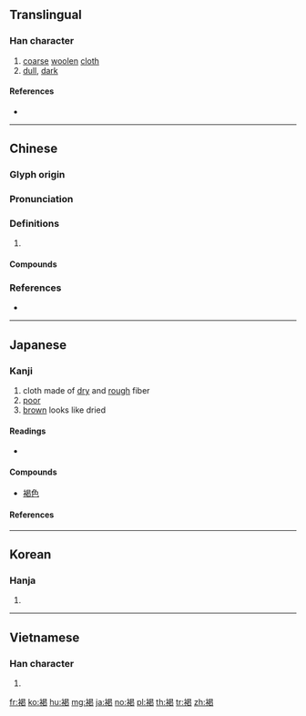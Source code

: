 {{character info/new}}
==Translingual==

===Han character===
{{Han char|rn=145|rad=衣|as=09|sn=15|four=36227|canj=LAPV}}

# [[coarse]] [[woolen]] [[cloth]]
# [[dull]], [[dark]]

====References====
* {{Han ref|kx=1120.420|dkj=34435|dj=1588.150|hdz=53102.130|uh=8910|ud=35088|bh=BDC5|bd=48581}}

----

==Chinese==
{{zh-forms}}

===Glyph origin===
{{Han etym}}

===Pronunciation===
{{zh-pron
|m=褐
|c=hot3,hot6
|mc=y
|oc=y
|cat=
}}

===Definitions===
{{zh-hanzi}}

# {{rfdef|zh}}

====Compounds====
{{zh-der|布褐|短褐|短褐不全|短褐不完|茶褐色|衣褐懷寶|被褐|被褐懷寶|被褐懷玉|被褐懷珠|被褐懷金|被褐藏輝|裋褐|裘褐|褐土|褐夫|褐炭|褐煤|褐色|褐藻|褐藻膠|褐衣疏食|褐袖|褐變|褐錳礦|褐鐵礦|褐飛蝨|解褐|豎褐|釋褐}}

===References===
* {{R:yue:Hanzi}}

----

==Japanese==

===Kanji===
{{ja-kanji|grade=c|rs=衣09}}

# cloth made of [[dry]] and [[rough]] fiber
# [[poor]]
# [[brown]] looks like dried

====Readings====
* {{ja-readings|kanon=[[かつ]] (katsu)|goon=[[がち]] (gachi)|kun=[[ぬのこ]] (nunoko), [[かち]] (kachi)}}

====Compounds====
* [[褐色]]

====References====
{{ja-kref
|ku=1976
|shift=8A8C
|jis=336C
|euc=B3EC
|skip=1-5-8
|freq=2186
|nelson=4243
|newnelson=5473
|halpern=1210
|kld=818
|heisig=453
|tuttle=5e8.7
}}

----

==Korean==

===Hanja===
{{ko-hanja|hangeul=갈|eumhun=|rv=gal|mr=kal|y=kal}}

# {{defn|lang=ko|sort=衣09}}

----

==Vietnamese==

===Han character===
{{vi-hantu|[[hạt]]|rs=衣09}}

# {{defn|lang=vi|sort=衣09}}

[[fr:褐]]
[[ko:褐]]
[[hu:褐]]
[[mg:褐]]
[[ja:褐]]
[[no:褐]]
[[pl:褐]]
[[th:褐]]
[[tr:褐]]
[[zh:褐]]